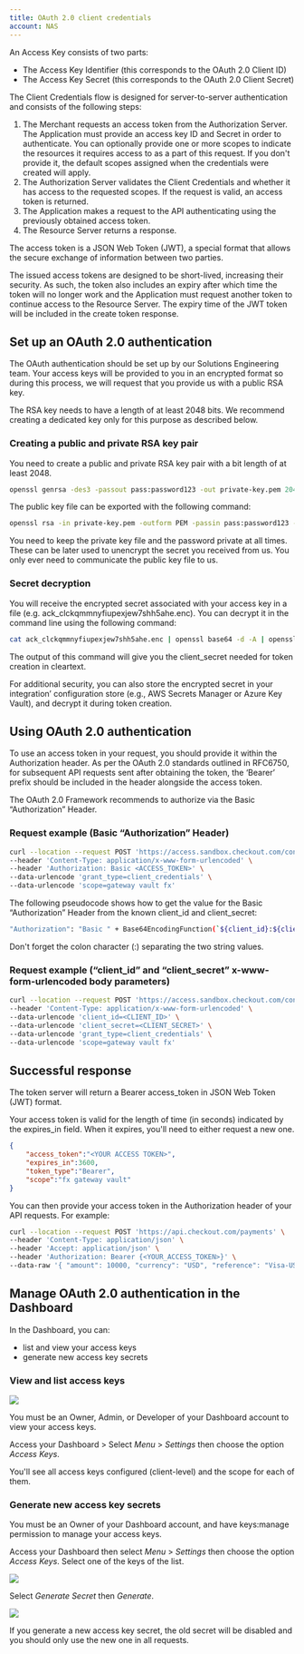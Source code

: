 ```yaml
---
title: OAuth 2.0 client credentials
account: NAS
---
```


An Access Key consists of two parts:

* The Access Key Identifier (this corresponds to the OAuth 2.0 Client ID)
* The Access Key Secret (this corresponds to the OAuth 2.0 Client Secret)

The Client Credentials flow is designed for server-to-server authentication and consists of the following steps:

1. The Merchant requests an access token from the Authorization Server. The Application must provide an access key ID and Secret in order to authenticate. You can optionally provide one or more scopes to indicate the resources it requires access to as a part of this request. If you don't provide it, the default scopes assigned when the credentials were created will apply.
1. The Authorization Server validates the Client Credentials and whether it has access to the requested scopes. If the request is valid, an access token is returned.
1. The Application makes a request to the API authenticating using the previously obtained access token.
1. The Resource Server returns a response.

The access token is a JSON Web Token (JWT), a special format that allows the secure exchange of information between two parties.

The issued access tokens are designed to be short-lived, increasing their security. As such, the token also includes an expiry after which time the token will no longer work and the Application must request another token to continue access to the Resource Server. The expiry time of the JWT token will be included in the create token response.

## Set up an OAuth 2.0 authentication

The OAuth authentication should be set up by our Solutions Engineering team. Your access keys will be provided to you in an encrypted format so during this process, we will request that you provide us with a public RSA key.

The RSA key needs to have a length of at least 2048 bits. We recommend creating a dedicated key only for this purpose as described below.

### Creating a public and private RSA key pair

You need to create a public and private RSA key pair with a bit length of at least 2048.

```bash
openssl genrsa -des3 -passout pass:password123 -out private-key.pem 2048<
```

The public key file can be exported with the following command:

```bash
openssl rsa -in private-key.pem -outform PEM -passin pass:password123 -pubout -out public-key.pem
```

You need to keep the private key file and the password private at all times. These can be later used to unencrypt the secret you received from us. You only ever need to communicate the public key file to us.

### Secret decryption

You will receive the encrypted secret associated with your access key in a file (e.g. ack_clckqmmnyfiupexjew7shh5ahe.enc). You can decrypt it in the command line using the following command:

```bash
cat ack_clckqmmnyfiupexjew7shh5ahe.enc | openssl base64 -d -A | openssl rsautl -decrypt -inkey private-key.pem -passin pass:password123
```

The output of this command will give you the client_secret needed for token creation in cleartext.

For additional security, you can also store the encrypted secret in your integration’ configuration store (e.g., AWS Secrets Manager or Azure Key Vault), and decrypt it during token creation.

## Using OAuth 2.0 authentication

To use an access token in your request, you should provide it within the Authorization header. As per the OAuth 2.0 standards outlined in RFC6750, for subsequent API requests sent after obtaining the token, the ‘Bearer’ prefix should be included in the header alongside the access token.

The OAuth 2.0 Framework recommends to authorize via the Basic “Authorization” Header.

### Request example (Basic “Authorization” Header)

```bash
curl --location --request POST 'https://access.sandbox.checkout.com/connect/token' \
--header 'Content-Type: application/x-www-form-urlencoded' \
--header 'Authorization: Basic <ACCESS_TOKEN>' \
--data-urlencode 'grant_type=client_credentials' \
--data-urlencode 'scope=gateway vault fx'
```

The following pseudocode shows how to get the value for the Basic “Authorization” Header from the known client_id and client_secret:

```bash
"Authorization": "Basic " + Base64EncodingFunction(`${client_id}:${client_secret}`)
```

Don't forget the colon character (:) separating the two string values.

### Request example (“client_id” and “client_secret” x-www-form-urlencoded body parameters)

```bash
curl --location --request POST 'https://access.sandbox.checkout.com/connect/token' \
--header 'Content-Type: application/x-www-form-urlencoded' \
--data-urlencode 'client_id=<CLIENT_ID>' \
--data-urlencode 'client_secret=<CLIENT_SECRET>' \
--data-urlencode 'grant_type=client_credentials' \
--data-urlencode 'scope=gateway vault fx'
```

## Successful response

The token server will return a Bearer access_token in JSON Web Token (JWT) format.

Your access token is valid for the length of time (in seconds) indicated by the expires_in field. When it expires, you'll need to either request a new one.

```json
{
    "access_token":"<YOUR ACCESS TOKEN>",
    "expires_in":3600,
    "token_type":"Bearer",
    "scope":"fx gateway vault"
}
```

You can then provide your access token in the Authorization header of your API requests. For example:

```bash
curl --location --request POST 'https://api.checkout.com/payments' \
--header 'Content-Type: application/json' \
--header 'Accept: application/json' \
--header 'Authorization: Bearer {<YOUR_ACCESS_TOKEN>}' \
--data-raw '{ "amount": 10000, "currency": "USD", "reference": "Visa-USD-Test", ... }'
```

## Manage OAuth 2.0 authentication in the Dashboard

In the Dashboard, you can:

* list and view your access keys
* generate new access key secrets

### View and list access keys

<img src="/NAS/Resources/access_keys.png" />

<TipBox variant="note">

You must be an Owner, Admin, or Developer of your Dashboard account to view your access keys.

</TipBox>

Access your Dashboard > Select _Menu_ > _Settings_ then choose the option _Access Keys_.

You'll see all access keys configured (client-level) and the scope for each of them.

### Generate new access key secrets

<TipBox variant="note">

You must be an Owner of your Dashboard account, and have keys:manage permission to manage your access keys.

</TipBox>

Access your Dashboard then select _Menu_ > _Settings_ then choose the option _Access Keys_. Select one of the keys of the list.

<img src="/NAS/Resources/access+key+modal.png" />

Select _Generate Secret_ then _Generate_.

<img src="/NAS/Resources/generate+secret.png" />

If you generate a new access key secret, the old secret will be disabled and you should only use the new one in all requests.
